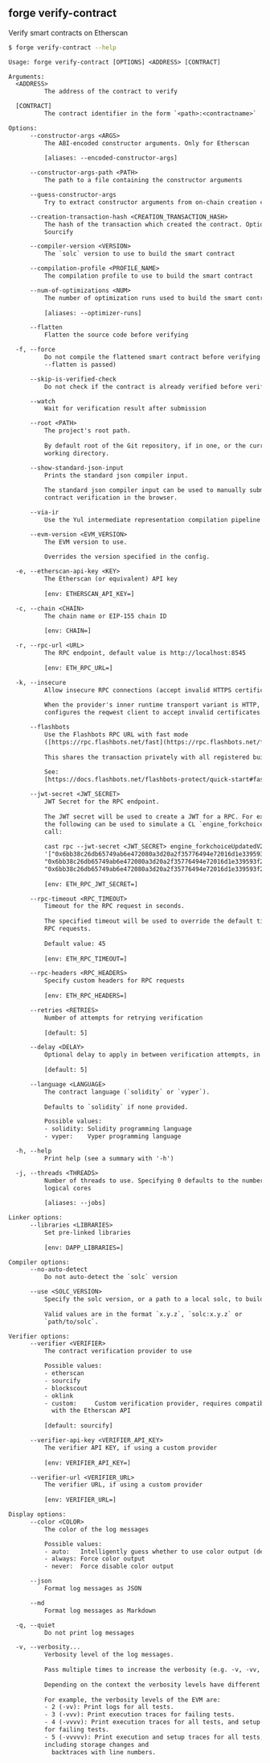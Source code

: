 ## forge verify-contract

Verify smart contracts on Etherscan

```bash
$ forge verify-contract --help
```

```txt
Usage: forge verify-contract [OPTIONS] <ADDRESS> [CONTRACT]

Arguments:
  <ADDRESS>
          The address of the contract to verify

  [CONTRACT]
          The contract identifier in the form `<path>:<contractname>`

Options:
      --constructor-args <ARGS>
          The ABI-encoded constructor arguments. Only for Etherscan
          
          [aliases: --encoded-constructor-args]

      --constructor-args-path <PATH>
          The path to a file containing the constructor arguments

      --guess-constructor-args
          Try to extract constructor arguments from on-chain creation code

      --creation-transaction-hash <CREATION_TRANSACTION_HASH>
          The hash of the transaction which created the contract. Optional for
          Sourcify

      --compiler-version <VERSION>
          The `solc` version to use to build the smart contract

      --compilation-profile <PROFILE_NAME>
          The compilation profile to use to build the smart contract

      --num-of-optimizations <NUM>
          The number of optimization runs used to build the smart contract
          
          [aliases: --optimizer-runs]

      --flatten
          Flatten the source code before verifying

  -f, --force
          Do not compile the flattened smart contract before verifying (if
          --flatten is passed)

      --skip-is-verified-check
          Do not check if the contract is already verified before verifying

      --watch
          Wait for verification result after submission

      --root <PATH>
          The project's root path.
          
          By default root of the Git repository, if in one, or the current
          working directory.

      --show-standard-json-input
          Prints the standard json compiler input.
          
          The standard json compiler input can be used to manually submit
          contract verification in the browser.

      --via-ir
          Use the Yul intermediate representation compilation pipeline

      --evm-version <EVM_VERSION>
          The EVM version to use.
          
          Overrides the version specified in the config.

  -e, --etherscan-api-key <KEY>
          The Etherscan (or equivalent) API key
          
          [env: ETHERSCAN_API_KEY=]

  -c, --chain <CHAIN>
          The chain name or EIP-155 chain ID
          
          [env: CHAIN=]

  -r, --rpc-url <URL>
          The RPC endpoint, default value is http://localhost:8545
          
          [env: ETH_RPC_URL=]

  -k, --insecure
          Allow insecure RPC connections (accept invalid HTTPS certificates).
          
          When the provider's inner runtime transport variant is HTTP, this
          configures the reqwest client to accept invalid certificates.

      --flashbots
          Use the Flashbots RPC URL with fast mode
          ([https://rpc.flashbots.net/fast](https://rpc.flashbots.net/fast)).
          
          This shares the transaction privately with all registered builders.
          
          See:
          [https://docs.flashbots.net/flashbots-protect/quick-start#faster-transactions](https://docs.flashbots.net/flashbots-protect/quick-start#faster-transactions)

      --jwt-secret <JWT_SECRET>
          JWT Secret for the RPC endpoint.
          
          The JWT secret will be used to create a JWT for a RPC. For example,
          the following can be used to simulate a CL `engine_forkchoiceUpdated`
          call:
          
          cast rpc --jwt-secret <JWT_SECRET> engine_forkchoiceUpdatedV2
          '["0x6bb38c26db65749ab6e472080a3d20a2f35776494e72016d1e339593f21c59bc",
          "0x6bb38c26db65749ab6e472080a3d20a2f35776494e72016d1e339593f21c59bc",
          "0x6bb38c26db65749ab6e472080a3d20a2f35776494e72016d1e339593f21c59bc"]'
          
          [env: ETH_RPC_JWT_SECRET=]

      --rpc-timeout <RPC_TIMEOUT>
          Timeout for the RPC request in seconds.
          
          The specified timeout will be used to override the default timeout for
          RPC requests.
          
          Default value: 45
          
          [env: ETH_RPC_TIMEOUT=]

      --rpc-headers <RPC_HEADERS>
          Specify custom headers for RPC requests
          
          [env: ETH_RPC_HEADERS=]

      --retries <RETRIES>
          Number of attempts for retrying verification
          
          [default: 5]

      --delay <DELAY>
          Optional delay to apply in between verification attempts, in seconds
          
          [default: 5]

      --language <LANGUAGE>
          The contract language (`solidity` or `vyper`).
          
          Defaults to `solidity` if none provided.

          Possible values:
          - solidity: Solidity programming language
          - vyper:    Vyper programming language

  -h, --help
          Print help (see a summary with '-h')

  -j, --threads <THREADS>
          Number of threads to use. Specifying 0 defaults to the number of
          logical cores
          
          [aliases: --jobs]

Linker options:
      --libraries <LIBRARIES>
          Set pre-linked libraries
          
          [env: DAPP_LIBRARIES=]

Compiler options:
      --no-auto-detect
          Do not auto-detect the `solc` version

      --use <SOLC_VERSION>
          Specify the solc version, or a path to a local solc, to build with.
          
          Valid values are in the format `x.y.z`, `solc:x.y.z` or
          `path/to/solc`.

Verifier options:
      --verifier <VERIFIER>
          The contract verification provider to use

          Possible values:
          - etherscan
          - sourcify
          - blockscout
          - oklink
          - custom:     Custom verification provider, requires compatibility
            with the Etherscan API
          
          [default: sourcify]

      --verifier-api-key <VERIFIER_API_KEY>
          The verifier API KEY, if using a custom provider
          
          [env: VERIFIER_API_KEY=]

      --verifier-url <VERIFIER_URL>
          The verifier URL, if using a custom provider
          
          [env: VERIFIER_URL=]

Display options:
      --color <COLOR>
          The color of the log messages

          Possible values:
          - auto:   Intelligently guess whether to use color output (default)
          - always: Force color output
          - never:  Force disable color output

      --json
          Format log messages as JSON

      --md
          Format log messages as Markdown

  -q, --quiet
          Do not print log messages

  -v, --verbosity...
          Verbosity level of the log messages.
          
          Pass multiple times to increase the verbosity (e.g. -v, -vv, -vvv).
          
          Depending on the context the verbosity levels have different meanings.
          
          For example, the verbosity levels of the EVM are:
          - 2 (-vv): Print logs for all tests.
          - 3 (-vvv): Print execution traces for failing tests.
          - 4 (-vvvv): Print execution traces for all tests, and setup traces
          for failing tests.
          - 5 (-vvvvv): Print execution and setup traces for all tests,
          including storage changes and
            backtraces with line numbers.
```